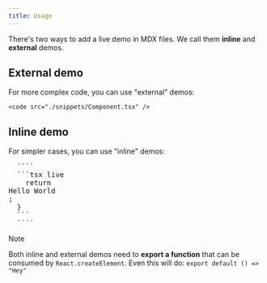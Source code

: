 ```yaml
---
title: Usage
---
```


There's two ways to add a live demo in MDX files. We call them **inline** and **external** demos.

## External demo
For more complex code, you can use "external" demos:

```tsx
<code src="./snippets/Component.tsx" />
```

## Inline demo
For simpler cases, you can use "inline" demos:
<pre>
  ````
  ```tsx live
    return <div>Hello World</div>;
  }
  ```
  ````
</pre>

> [!NOTE]
>
> Both inline and external demos need to **export a function** that can be consumed by `React.createElement`. Even this will do: `export default () => "Hey"`
